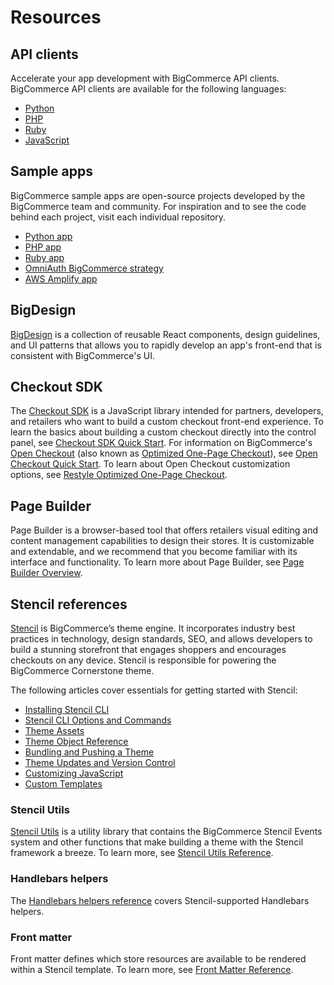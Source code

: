 # Resources

 

## API clients

Accelerate your app development with BigCommerce API clients. BigCommerce API clients are available for the following languages:

- [Python](https://github.com/bigcommerce/bigcommerce-api-python)
- [PHP](https://github.com/bigcommerce/bigcommerce-api-php)
- [Ruby](https://github.com/bigcommerce/bigcommerce-api-ruby)
- [JavaScript](https://github.com/getconversio/node-bigcommerce)

## Sample apps

BigCommerce sample apps are open-source projects developed by the BigCommerce team and community. For inspiration and to see the code behind each project, visit each individual repository.

- [Python app](https://github.com/bigcommerce/hello-world-app-python-flask)
- [PHP app](https://github.com/bigcommerce/hello-world-app-php-silex)
- [Ruby app](https://github.com/bigcommerce/hello-world-app-ruby-sinatra)
- [OmniAuth BigCommerce strategy](https://github.com/bigcommerce/omniauth-bigcommerce)
- [AWS Amplify app](https://github.com/hatertron3000/amplify-bigcommerce)


## BigDesign

[BigDesign](/api-docs/apps/guide/ui) is a collection of reusable React components, design guidelines, and UI patterns that allows you to rapidly develop an app's front-end that is consistent with BigCommerce's UI. 

## Checkout SDK

The [Checkout SDK](/stencil-docs/customizing-checkout/checkout-sdk) is a JavaScript library intended for partners, developers, and retailers who want to build a custom checkout front-end experience. To learn the basics about building a custom checkout directly into the control panel, see [Checkout SDK Quick Start](/stencil-docs/customizing-checkout/checkout-sdk-quickstart).
For information on BigCommerce's [Open Checkout](https://github.com/bigcommerce/checkout-js) (also known as [Optimized One-Page Checkout](https://support.bigcommerce.com/s/article/Optimized-Single-Page-Checkout)), see [Open Checkout Quick Start](/stencil-docs/customizing-checkout/open-checkout-quick-start).
To learn about Open Checkout customization options, see [Restyle Optimized One-Page Checkout](/stencil-docs/customizing-checkout/optimized-one-page-checkout). 

## Page Builder

Page Builder is a browser-based tool that offers retailers visual editing and content management capabilities to design their stores. It is customizable and extendable, and we recommend that you become familiar with its interface and functionality. To learn more about Page Builder, see [Page Builder Overview](/stencil-docs/page-builder/page-builder-overview).

## Stencil references

[Stencil](/stencil-docs/getting-started/about-stencil) is BigCommerce’s theme engine. It incorporates industry best practices in technology, design standards, SEO, and allows developers to build a stunning storefront that engages shoppers and encourages checkouts on any device. Stencil is responsible for powering the BigCommerce Cornerstone theme.

The following articles cover essentials for getting started with Stencil:

* [Installing Stencil CLI](/stencil-docs/installing-stencil-cli/installing-stencil)
* [Stencil CLI Options and Commands](/stencil-docs/installing-stencil-cli/stencil-cli-options-and-commands)
* [Theme Assets](/stencil-docs/storefront-customization/theme-assets)
* [Theme Object Reference](/theme-objects)
* [Bundling and Pushing a Theme](/stencil-docs/deploying-a-theme/bundling-and-pushing)
* [Theme Updates and Version Control](/stencil-docs/deploying-a-theme/theme-updates-and-version-control)
* [Customizing JavaScript](/stencil-docs/javascript-and-event-hooks/customizing-javascript)
* [Custom Templates](/stencil-docs/storefront-customization/custom-templates)


### Stencil Utils

[Stencil Utils](https://github.com/bigcommerce/stencil-utils) is a utility library that contains the BigCommerce Stencil Events system and other functions that make building a theme with the Stencil framework a breeze. To learn more, see [Stencil Utils Reference](/stencil-docs/reference-docs/stencil-utils-api-reference).

### Handlebars helpers

The [Handlebars helpers reference](/stencil-docs/reference-docs/handlebars-helpers-reference) covers Stencil-supported Handlebars helpers.

### Front matter

Front matter defines which store resources are available to be rendered within a Stencil template. To learn more, see [Front Matter Reference](/stencil-docs/reference-docs/front-matter-reference).

